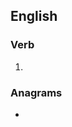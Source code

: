 ==English==

===Verb===
{{head|en|verb form}}

# {{en-third-person singular of|entangle}}

===Anagrams===
* {{anagrams|en|entangels}}